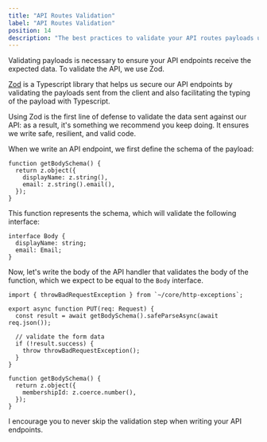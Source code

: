 ```yaml
---
title: "API Routes Validation"
label: "API Routes Validation"
position: 14
description: "The best practices to validate your API routes payloads using Zod in your Next.js Supabase application."
---
```


Validating payloads is necessary to ensure your API endpoints receive the expected data. To validate the API, we use Zod.

[Zod](https://github.com/colinhacks/zod) is a Typescript library that helps us
secure our API endpoints by validating the payloads sent
from the client and also facilitating the typing of the payload with
Typescript.

Using Zod is the first line of defense to validate the data sent against our
API: as a result, it's something we recommend you keep doing. It ensures we
write safe, resilient, and valid code.

When we write an API endpoint, we first define the schema of the payload:

```tsx
function getBodySchema() {
  return z.object({
    displayName: z.string(),
    email: z.string().email(),
  });
}
```

This function represents the schema, which will validate the following
interface:

```tsx
interface Body {
  displayName: string;
  email: Email;
}
```

Now, let's write the body of the API handler that validates the body of the
function, which we expect to be equal to the `Body` interface.

```tsx
import { throwBadRequestException } from `~/core/http-exceptions`;

export async function PUT(req: Request) {
  const result = await getBodySchema().safeParseAsync(await req.json());

  // validate the form data
  if (!result.success) {
    throw throwBadRequestException();
  }
}

function getBodySchema() {
  return z.object({
    membershipId: z.coerce.number(),
  });
}
```

I encourage you to never skip the validation step when writing your API endpoints.